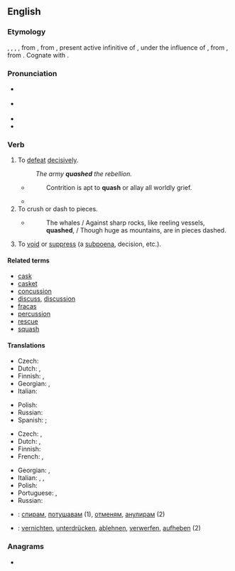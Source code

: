 ==English==

===Etymology===
{{inh|en|enm|quaschen}}, {{m|enm|quasshen}}, {{m|enm|cwessen}}, {{m|enm|quassen}}, from {{der|en|fro|quasser}}, from {{der|en|la|quassāre}}, present active infinitive of {{m|la|quassō}}, under the influence of {{m|la|cassō|t=I annul}}, from {{der|en|la|quatiō||I shake}}, from {{der|en|ine-pro|*kʷeh₁t-||to shake}} {{qual|same root for the English words: ''pasta, paste, pastiche, pastry''}}. Cognate with {{cog|es|quejar||to complain}}.

===Pronunciation===
* {{a|RP}} {{IPA|en|/kwɒʃ/}}
* {{a|GenAm}} {{IPA|en|/kwɑʃ/}}
* {{audio|en|En-us-quash.ogg|Audio (US)}}
* {{rhymes|en|ɒʃ}}

===Verb===
{{en-verb|es}}

# To [[defeat]] [[decisively]].
#: ''The army '''quashed''' the rebellion.''
#* {{rfdatek|en|Barrow}}
#*: Contrition is apt to '''quash''' or allay all worldly grief.
#* {{quote-journal|en|author={{w|Roger Cohen}}| title=The horror! The horror! The trauma of ISIS &#91;print version: ''International New York Times'', 18 November 2014, p.&nbsp;9&#93;| url=http://www.nytimes.com/2014/11/18/opinion/roger-cohen-the-evil-of-isis.html| work={{w|The New York Times}}| date=17 November 2014| passage=the '''quashing''' of a jihadi enclave here only spurs the sprouting of another there}}
# To crush or dash to pieces.
#* {{rfdatek|en|Waller}}
#*: The whales / Against sharp rocks, like reeling vessels, '''quashed''', / Though huge as mountains, are in pieces dashed.
# {{lb|en|legal}} To [[void]] or [[suppress]] (a [[subpoena]], decision, etc.).

====Related terms====
* [[cask]]
* [[casket]]
* [[concussion]]
* [[discuss]], [[discussion]]
* [[fracas]]
* [[percussion]]
* [[rescue]]
* [[squash]]

====Translations====
{{trans-top|to defeat forcibly}}
* Czech: {{t|cs|potlačit|pf}}
* Dutch: {{t+|nl|onderdrukken}}, {{t+|nl|smoren}}
* Finnish: {{t+|fi|tukahduttaa}}, {{t+|fi|kukistaa}}
* Georgian: {{t|ka|ჩახშობა}}, {{t|ka|განადგურება}}
* Italian: {{t+|it|cassare}}
{{trans-mid}}
* Polish: {{t+|pl|tłumić}}
* Russian: {{t+|ru|сокрушать}}
* Spanish: {{t+|es|aplastar}}; {{t+|es|derrotar}}
{{trans-bottom}}

{{trans-top|to void or suppress (a subpoena, decision)}}
* Czech: {{t+|cs|zrušit|pf}}, {{t+|cs|anulovat|pf}}
* Dutch: {{t+|nl|vernietigen}}, {{t|nl|ongeldig verklaren}}
* Finnish: {{t+|fi|kumota}}
* French: {{t+|fr|supprimer}}, {{t+|fr|annuler}}
{{trans-mid}}
* Georgian: {{t|ka|გაუქმება}}, {{t|ka|ანულირება}}
* Italian: {{t+|it|annullare}}, {{t+|it|invalidare}}, {{t+|it|cancellare}}
* Polish: {{t+|pl|unieważniać}}
* Portuguese: {{t+|pt|anular}}, {{t+|pt|cassar}}
* Russian: {{t+|ru|отменять}}
{{trans-bottom}}

{{checktrans-top}}
* {{ttbc|bg}}: [[спирам]], [[потушавам]] (1), [[отменям]], [[анулирам]] (2)
{{trans-mid}}
* {{ttbc|de}}: [[vernichten]], [[unterdrücken]], [[ablehnen]], [[verwerfen]], [[aufheben]] (2)
{{trans-bottom}}

===Anagrams===
* {{anagrams|en|a=ahqsu|huqas}}